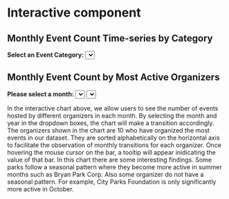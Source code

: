 # Interactive component

## Monthly Event Count Time-series by Category

<html>

<meta charset="utf-8" />
<meta name="generator" content="pandoc" />
<meta http-equiv="X-UA-Compatible" content="IE=EDGE" />


<meta name="author" content="Leo Du" />

<!-- Load d3.js Version 6 -->
<script src="https://d3js.org/d3.v6.js"></script>

<!-- Initialize a select button for selecting event categories -->
<b>Select an Event Category: </b>
<select id="selectButton"></select>

<!-- The div for the interactive event category monthly timeseries -->
<div id="category_timeseries_svg"></div>
<script src="scripts/category_timeseries.js"></script>

</html>

## Monthly Event Count by Most Active Organizers

<html>

<meta charset="utf-8" />
<meta name="generator" content="pandoc" />
<meta http-equiv="X-UA-Compatible" content="IE=EDGE" />


<meta name="author" content="Hao Li" />

<!-- Load d3.js Version 6 -->
<script src="https://d3js.org/d3.v6.js"></script>

<b>Please select a month: </b>
<select id="yearButton"></select>
<select id="monthButton"></select>

<div id="top_organizer_monthly_svg"></div>
<script src="scripts/top_organizer_monthly.js"></script>

</html>

In the interactive chart above, we allow users to see the number of events hosted by different organizers in each month. By selecting the month and year in the dropdown boxes, the chart will make a transition accordingly. The organizers shown in the chart are 10 who have organized the most events in our dataset. They are sorted alphabetically on the horizontal axis to facilitate the observation of monthly transitions for each organizer. Once hovering the mouse cursor on the bar, a tooltip will appear inidicating the value of that bar. 
In this chart there are some interesting findings. Some parks follow a seasonal pattern where they become more active in summer months such as Bryan Park Corp. Also some organizer do not have a seasonal pattern. For example, City Parks Foundation is only significantly more active in October. 